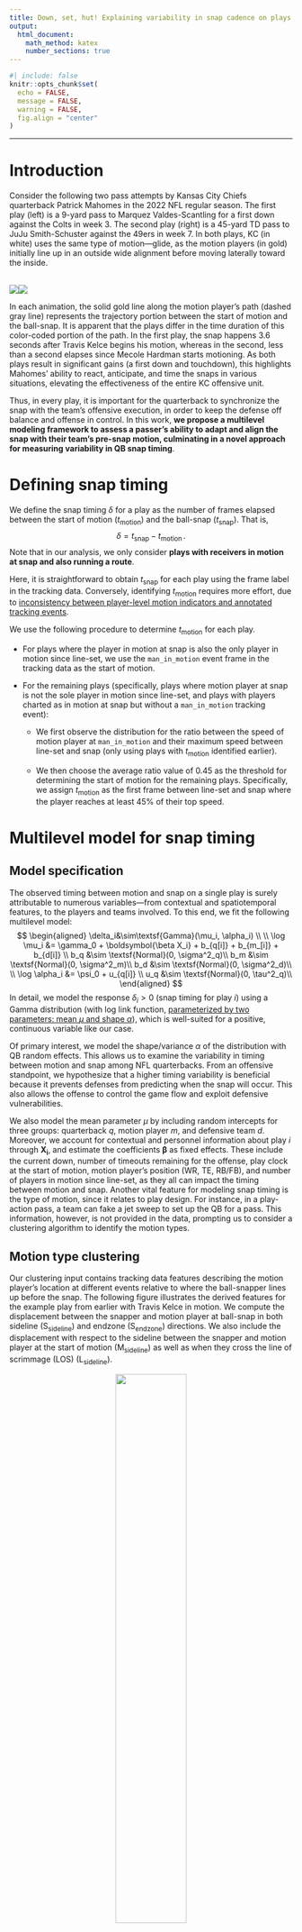 ```yaml
---
title: Down, set, hut! Explaining variability in snap cadence on plays with motion
output: 
  html_document: 
    math_method: katex
    number_sections: true
---
```


```r
#| include: false
knitr::opts_chunk$set(
  echo = FALSE,
  message = FALSE,
  warning = FALSE,
  fig.align = "center"
)
```

---

# Introduction

Consider the following two pass attempts by Kansas City Chiefs quarterback Patrick Mahomes in the 2022 NFL regular season.
The first play (left) is a 9-yard pass to Marquez Valdes-Scantling for a first down against the Colts in week 3.
The second play (right) is a 45-yard TD pass to JuJu Smith-Schuster against the 49ers in week 7.
In both plays, KC (in white) uses the same type of motion---glide, as the motion players (in gold) initially line up in an outside wide alignment before moving laterally toward the inside.

:::: {style="display: flex;"}
::: {}
<br>
<center>
<img src="../figures/kelce_motion.gif">
</center>
:::
::: {}
<br>
<center>
<img src="../figures/hardman_motion.gif">
</center>
:::
::::

In each animation, the solid gold line along the motion player's path (dashed gray line) represents the trajectory portion between the start of motion and the ball-snap.
It is apparent that the plays differ in the time duration of this color-coded portion of the path.
In the first play, the snap happens 3.6 seconds after Travis Kelce begins his motion, whereas in the second, less than a second elapses since Mecole Hardman starts motioning.
As both plays result in significant gains (a first down and touchdown), this highlights Mahomes' ability to react, anticipate, and time the snaps in various situations, elevating the effectiveness of the entire KC offensive unit.

Thus, in every play, it is important for the quarterback to synchronize the snap with the team's offensive execution, in order to keep the defense off balance and offense in control.
In this work, **we propose a multilevel modeling framework to assess a passer's ability to adapt and align the snap with their team's pre-snap motion, culminating in a novel approach for measuring variability in QB snap timing**.

# Defining snap timing

We define the snap timing $\delta$ for a play as the number of frames elapsed between the start of motion $(t_{\text{motion}})$ and the ball-snap $(t_{\text{snap}})$.
That is,$$\delta=t_{\text{snap}}-t_{\text{motion}}\,.$$ 
Note that in our analysis, we only consider **plays with receivers in motion at snap and also running a route**.

Here, it is straightforward to obtain $t_{\text{snap}}$ for each play using the frame label in the tracking data.
Conversely, identifying $t_{\text{motion}}$ requires more effort, due to [inconsistency between player-level motion indicators and annotated tracking events](https://www.kaggle.com/competitions/nfl-big-data-bowl-2025/discussion/543709).

We use the following procedure to determine $t_{\text{motion}}$ for each play. 

*   For plays where the player in motion at snap is also the only player in motion since line-set, we use the `man_in_motion` event frame in the tracking data as the start of motion.

*   For the remaining plays (specifically, plays where motion player at snap is not the sole player in motion since line-set, and plays with players charted as in motion at snap but without a `man_in_motion` tracking event):

    *   We first observe the distribution for the ratio between the speed of motion player at `man_in_motion` and their maximum speed between line-set and snap (only using plays with $t_{\text{motion}}$ identified earlier). 

    *   We then choose the average ratio value of 0.45 as the threshold for determining the start of motion for the remaining plays. Specifically, we assign $t_{\text{motion}}$ as the first frame between line-set and snap where the player reaches at least 45% of their top speed.
    
<!-- limitation of this is discussed in Discussion section -->


# Multilevel model for snap timing

## Model specification

The observed timing between motion and snap on a single play is surely attributable to numerous variables---from contextual and spatiotemporal features, to the players and teams involved.
To this end, we fit the following multilevel model:
$$
\begin{aligned}
\delta_i&\sim\textsf{Gamma}(\mu_i, \alpha_i) \\
\\
\log \mu_i &= \gamma_0 + \boldsymbol{\beta X_i} + b_{q[i]} + b_{m_[i]} + b_{d[i]} \\
b_q  &\sim \textsf{Normal}(0, \sigma^2_q)\\
b_m  &\sim \textsf{Normal}(0, \sigma^2_m)\\
b_d  &\sim \textsf{Normal}(0, \sigma^2_d)\\
\\
\log \alpha_i &= \psi_0 + u_{q[i]} \\
u_q  &\sim \textsf{Normal}(0, \tau^2_q)\\
\end{aligned}
$$
In detail, we model the response $\delta_i > 0$ (snap timing for play $i$) using a Gamma distribution (with log link function,
[parameterized by two parameters: mean $\mu$ and shape $\alpha$](https://paulbuerkner.com/brms/articles/brms_families.html#:~:text=The%20density%20of%20the%20Gamma,shape%20parameter)),
which is well-suited for a positive, continuous variable like our case.

Of primary interest, we model the shape/variance $\alpha$ of the distribution with QB random effects.
This allows us to examine the variability in timing between motion and snap among NFL quarterbacks.
From an offensive standpoint, we hypothesize that a higher timing variability is beneficial because it prevents defenses from predicting when the snap will occur.
This also allows the offense to control the game flow and exploit defensive vulnerabilities.

We also model the mean parameter $\mu$ by including random intercepts for three groups: quarterback $q$, motion player $m$, and defensive team $d$.
Moreover, we account for contextual and personnel information about play $i$ through $\boldsymbol{X_i}$, and estimate the coefficients $\boldsymbol\beta$ as fixed effects.
These include the current down, number of timeouts remaining for the offense, play clock at the start of motion, motion player's position (WR, TE, RB/FB), and number of players in motion since line-set, as they all can impact the timing between motion and snap.
Another vital feature for modeling snap timing is the type of motion, since it relates to play design.
For instance, in a play-action pass, a team can fake a jet sweep to set up the QB for a pass.
This information, however, is not provided in the data, prompting us to consider a clustering algorithm to identify the motion types.

## Motion type clustering

Our clustering input contains tracking data features describing the motion player's location at different events relative to where the ball-snapper lines up before the snap.
The following figure illustrates the derived features for the example play from earlier with Travis Kelce in motion.
We compute the displacement between the snapper and motion player at ball-snap in both sideline $(\textsf{S}_{\textsf{sideline}})$ and endzone $(\textsf{S}_{\textsf{endzone}})$ directions.
We also include the displacement with respect to the sideline between the snapper and motion player at the start of motion $(\textsf{M}_{\textsf{sideline}})$ as well as when they cross the line of scrimmage (LOS) $(\textsf{L}_{\textsf{sideline}})$.

<center>
<img src="../figures/clustering_features.png" style="width:50%">
</center>

Note that for plays where the motion player never crosses the LOS, we instead use their location at either the QB event (e.g., forward pass, sack, fumble) or 3 seconds after the snap (depending on which happens sooner) in place of $\textsf{L}_{\textsf{sideline}}$.
The aforementioned 3-second threshold is chosen using the observed distribution of the time elapsed from snap to crossing LOS for plays where motion players do cross the LOS, as it captures a sufficiently large fraction (~95%) of the values.

<!-- I prefer "snapper" to "center" here -->

We fit a Gaussian mixture model via the `mclust` `R` package to obtain unsupervised labels for the pre-snap motions.
We choose the optimal number of Gaussian clusters using BIC, and validate the cluster assignment results by visualizing the player motion trajectories in each cluster.

<!-- limitation of this is discussed in Discussion section -->

# Analysis

Our multilevel model is fitted in a Bayesian framework via the `brms` `R` package using 4 parallel chains of 10,000 iterations and 5,000 burn-in draws.
We perform diagnostics by inspecting trace plots as well as computing the $\widehat{R}$ and effective sample size statistics, and find no issues with model convergence and efficiency.
Ultimately, we obtain posterior distributions for our model parameters and perform the following analysis.

## Leaderboard

The following figure displays the posterior distributions for the shape/variance random effect (ordered by posterior mean) for QBs with at least 50 pass attempts across the considered motion plays.
For each player, the posterior mean of the aforementioned distribution provides an estimate for their ability to maintain variability in snap timing, **with higher posterior mean values corresponding to greater variability in timing between motion and snap**.

Patrick Mahomes stands out as the top QB according our measure, adding the ability to time snaps as another element to his success.
Other high-caliber QBs such as Tom Brady and Josh Allen are also among the top players in our rankings.
Note that there is considerable uncertainty in our estimates, as demonstrated by the rather wide credible intervals, which is unsurprising given our limited sample of motion plays.
Still, we observe substantial differences in the credible intervals across this subset of QBs.
For instance, despite his pay, Daniel Jones' 95% CI does not overlap at all with the 95% CIs of the top five QBs.

```r
#| fig-height: 8
#| fig-width: 6
readRDS("../figures/posteriors_slab.rds")
```

## Comparison to havoc rate

Next, we examine the relationship between the posterior mean for the QB shape/variance random effect and a measure of "havoc rate".
Here, a havoc event is defined as whether any of the following defensive outcomes are generated on a play: pass breakup, forced fumble, tackle for loss, interception, sack, and pressure.
The figure below is a scatterplot of the aforementioned posterior mean and havoc rate for all pass plays over the first nine weeks of the 2022 NFL season (left) and only the considered motion plays (right) for the same subset of QBs as before.

**We observe that lower snap timing variability corresponds to higher rate of facing havoc events created by the opposing defense.**
This makes intuitive sense, as when there is little variability in timing, the offense is likely to be predictable and experience unfavorable play outcomes.
In contrast, by varying the duration between motion and snap, offenses can create uncertainty, forcing defenders to play more cautiously which reduces their effectiveness in executing disruptive plays.

[[TODO: comment on the correlation between motion rate vs havoc rate & shape rand eff posterior mean vs motion rate]]

```r
#| fig-height: 4.1
#| fig-width: 10
readRDS("../figures/corr_havoc.rds")
```

# Discussion

Variability in snap timing is an essential aspect for an offense to dictate plays and make it difficult for defenses to anticipate and react.
Through multilevel modeling, we provide an assessment of a quarterback's ability to maintain variable snap timing with their teammates' motion.
We demonstrate that higher variability in snap timing is beneficial for the passing game, as it relates to experiencing less disruptions generated by the defense.

Our proposed framework is not without limitations.
First, to identify the start of motion, we use a threshold-based criterion which relies on the moment at which the motion player achieves a certain fraction of their top speed prior to the snap.
This is certainly a simple viewpoint, as one could come up with a more rigid definition by building a model to predict the starting motion frame.
Further, despite the reasonable set of inputs in our cluster analysis, there is possibly room for improvement in identifying the motion types by having more refined features, or alternatively using a functional clustering approach.
Since neither of these tasks is the main focus of our work, we leave these explorations for the future.

[[TODO: mention QB awareness/pocket presence. (should go in first paragraph?)]]

[[TODO: mention selections of QB---no Jalen Hurts/Joe Burrow]]

# Appendix {-}

All code is available at https://github.com/qntkhvn/timing.

RY thanks Sam Schwartzstein for a conversation which motivated the topic of QB snap timing variability.
QN thanks Nick Wan whose [Twitch stream](https://www.twitch.tv/nickwan_datasci) and [Kaggle notebook](https://www.kaggle.com/code/nickwan/fly-sweeps-are-the-best-rushing-play) inspired the definition and identification of motion in this work.

On a personal note, QN failed to convince RY to name the metric *STRAIN (Patrick's version)*, where STRAIN stands for Snap Timing Rhythm and Adaptability INdex.

---

[Quang Nguyen](https://github.com/qntkhvn) and [Ron Yurko](https://github.com/ryurko)

Department of Statistics & Data Science

Carnegie Mellon University
